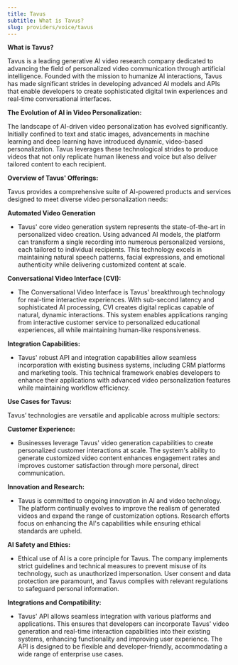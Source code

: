 ```yaml
---
title: Tavus
subtitle: What is Tavus?
slug: providers/voice/tavus
---
```



**What is Tavus?**

Tavus is a leading generative AI video research company dedicated to advancing the field of personalized video communication through artificial intelligence. Founded with the mission to humanize AI interactions, Tavus has made significant strides in developing advanced AI models and APIs that enable developers to create sophisticated digital twin experiences and real-time conversational interfaces.

**The Evolution of AI in Video Personalization:**

The landscape of AI-driven video personalization has evolved significantly. Initially confined to text and static images, advancements in machine learning and deep learning have introduced dynamic, video-based personalization. Tavus leverages these technological strides to produce videos that not only replicate human likeness and voice but also deliver tailored content to each recipient.

**Overview of Tavus' Offerings:**

Tavus provides a comprehensive suite of AI-powered products and services designed to meet diverse video personalization needs:

**Automated Video Generation**

- Tavus' core video generation system represents the state-of-the-art in personalized video creation. Using advanced AI models, the platform can transform a single recording into numerous personalized versions, each tailored to individual recipients. This technology excels in maintaining natural speech patterns, facial expressions, and emotional authenticity while delivering customized content at scale.

**Conversational Video Interface (CVI):**

- The Conversational Video Interface is Tavus' breakthrough technology for real-time interactive experiences. With sub-second latency and sophisticated AI processing, CVI creates digital replicas capable of natural, dynamic interactions. This system enables applications ranging from interactive customer service to personalized educational experiences, all while maintaining human-like responsiveness.

**Integration Capabilities:**

- Tavus' robust API and integration capabilities allow seamless incorporation with existing business systems, including CRM platforms and marketing tools. This technical framework enables developers to enhance their applications with advanced video personalization features while maintaining workflow efficiency.

**Use Cases for Tavus:**

Tavus’ technologies are versatile and applicable across multiple sectors:

**Customer Experience:**

- Businesses leverage Tavus' video generation capabilities to create personalized customer interactions at scale. The system's ability to generate customized video content enhances engagement rates and improves customer satisfaction through more personal, direct communication.

**Innovation and Research:**

- Tavus is committed to ongoing innovation in AI and video technology. The platform continually evolves to improve the realism of generated videos and expand the range of customization options. Research efforts focus on enhancing the AI's capabilities while ensuring ethical standards are upheld.

**AI Safety and Ethics:**

- Ethical use of AI is a core principle for Tavus. The company implements strict guidelines and technical measures to prevent misuse of its technology, such as unauthorized impersonation. User consent and data protection are paramount, and Tavus complies with relevant regulations to safeguard personal information.

**Integrations and Compatibility:**

- Tavus' API allows seamless integration with various platforms and applications. This ensures that developers can incorporate Tavus' video generation and real-time interaction capabilities into their existing systems, enhancing functionality and improving user experience. The API is designed to be flexible and developer-friendly, accommodating a wide range of enterprise use cases.